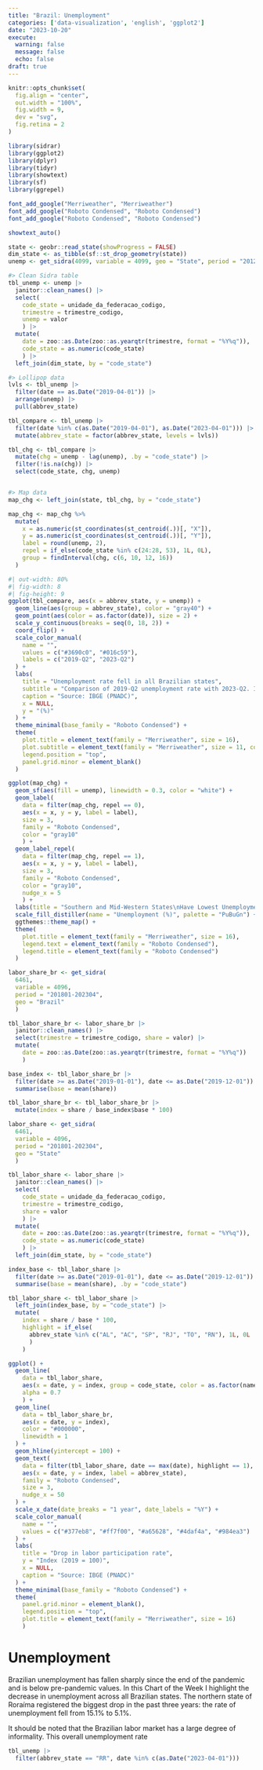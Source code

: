 ```yaml
---
title: "Brazil: Unemployment"
categories: ['data-visualization', 'english', 'ggplot2']
date: "2023-10-20"
execute: 
  warning: false
  message: false
  echo: false
draft: true
---
```


```r
knitr::opts_chunk$set(
  fig.align = "center",
  out.width = "100%",
  fig.width = 9,
  dev = "svg",
  fig.retina = 2
)
```

```r
library(sidrar)
library(ggplot2)
library(dplyr)
library(tidyr)
library(showtext)
library(sf)
library(ggrepel)

font_add_google("Merriweather", "Merriweather")
font_add_google("Roboto Condensed", "Roboto Condensed")
font_add_google("Roboto Condensed", "Roboto Condensed")

showtext_auto()
```

```r
state <- geobr::read_state(showProgress = FALSE)
dim_state <- as_tibble(sf::st_drop_geometry(state))
unemp <- get_sidra(4099, variable = 4099, geo = "State", period = "201201-202302")
```

```r
#> Clean Sidra table
tbl_unemp <- unemp |> 
  janitor::clean_names() |> 
  select(
    code_state = unidade_da_federacao_codigo,
    trimestre = trimestre_codigo,
    unemp = valor 
    ) |> 
  mutate(
    date = zoo::as.Date(zoo::as.yearqtr(trimestre, format = "%Y%q")),
    code_state = as.numeric(code_state)
    ) |> 
  left_join(dim_state, by = "code_state")

#> Lollipop data
lvls <- tbl_unemp |> 
  filter(date == as.Date("2019-04-01")) |> 
  arrange(unemp) |> 
  pull(abbrev_state)

tbl_compare <- tbl_unemp |> 
  filter(date %in% c(as.Date("2019-04-01"), as.Date("2023-04-01"))) |> 
  mutate(abbrev_state = factor(abbrev_state, levels = lvls))

tbl_chg <- tbl_compare |> 
  mutate(chg = unemp - lag(unemp), .by = "code_state") |> 
  filter(!is.na(chg)) |> 
  select(code_state, chg, unemp)


#> Map data
map_chg <- left_join(state, tbl_chg, by = "code_state")

map_chg <- map_chg %>%
  mutate(
    x = as.numeric(st_coordinates(st_centroid(.))[, "X"]),
    y = as.numeric(st_coordinates(st_centroid(.))[, "Y"]),
    label = round(unemp, 2),
    repel = if_else(code_state %in% c(24:28, 53), 1L, 0L),
    group = findInterval(chg, c(6, 10, 12, 16))
  )
```

```r
#| out-width: 80%
#| fig-width: 8
#| fig-height: 9
ggplot(tbl_compare, aes(x = abbrev_state, y = unemp)) +
  geom_line(aes(group = abbrev_state), color = "gray40") +
  geom_point(aes(color = as.factor(date)), size = 2) +
  scale_y_continuous(breaks = seq(0, 18, 2)) +
  coord_flip() +
  scale_color_manual(
    name = "",
    values = c("#3690c0", "#016c59"),
    labels = c("2019-Q2", "2023-Q2")
  ) +
  labs(
    title = "Unemployment rate fell in all Brazilian states",
    subtitle = "Comparison of 2019-Q2 unemployment rate with 2023-Q2. Includes informal workers.",
    caption = "Source: IBGE (PNADC)",
    x = NULL,
    y = "(%)"
  ) +
  theme_minimal(base_family = "Roboto Condensed") +
  theme(
    plot.title = element_text(family = "Merriweather", size = 16),
    plot.subtitle = element_text(family = "Merriweather", size = 11, color = "gray10"),
    legend.position = "top",
    panel.grid.minor = element_blank()
  )
```

```r
ggplot(map_chg) +
  geom_sf(aes(fill = unemp), linewidth = 0.3, color = "white") +
  geom_label(
    data = filter(map_chg, repel == 0),
    aes(x = x, y = y, label = label),
    size = 3,
    family = "Roboto Condensed",
    color = "gray10"
    ) +
  geom_label_repel(
    data = filter(map_chg, repel == 1),
    aes(x = x, y = y, label = label),
    size = 3,
    family = "Roboto Condensed",
    color = "gray10",
    nudge_x = 5
    ) +
  labs(title = "Southern and Mid-Western States\nHave Lowest Unemployment Rates") +
  scale_fill_distiller(name = "Unemployment (%)", palette = "PuBuGn") +
  ggthemes::theme_map() +
  theme(
    plot.title = element_text(family = "Merriweather", size = 16),
    legend.text = element_text(family = "Roboto Condensed"),
    legend.title = element_text(family = "Roboto Condensed")
  )
```

```r
labor_share_br <- get_sidra(
  6461,
  variable = 4096,
  period = "201801-202304",
  geo = "Brazil"
  )

tbl_labor_share_br <- labor_share_br |> 
  janitor::clean_names() |> 
  select(trimestre = trimestre_codigo, share = valor) |> 
  mutate(
    date = zoo::as.Date(zoo::as.yearqtr(trimestre, format = "%Y%q"))
    )

base_index <- tbl_labor_share_br |> 
  filter(date >= as.Date("2019-01-01"), date <= as.Date("2019-12-01")) |> 
  summarise(base = mean(share))

tbl_labor_share_br <- tbl_labor_share_br |> 
  mutate(index = share / base_index$base * 100)
```

```r
labor_share <- get_sidra(
  6461,
  variable = 4096,
  period = "201801-202304",
  geo = "State"
  )

tbl_labor_share <- labor_share |> 
  janitor::clean_names() |> 
  select(
    code_state = unidade_da_federacao_codigo,
    trimestre = trimestre_codigo,
    share = valor 
    ) |> 
  mutate(
    date = zoo::as.Date(zoo::as.yearqtr(trimestre, format = "%Y%q")),
    code_state = as.numeric(code_state)
    ) |> 
  left_join(dim_state, by = "code_state")

index_base <- tbl_labor_share |> 
  filter(date >= as.Date("2019-01-01"), date <= as.Date("2019-12-01")) |> 
  summarise(base = mean(share), .by = "code_state")

tbl_labor_share <- tbl_labor_share |> 
  left_join(index_base, by = "code_state") |> 
  mutate(
    index = share / base * 100,
    highlight = if_else(
      abbrev_state %in% c("AL", "AC", "SP", "RJ", "TO", "RN"), 1L, 0L
      )
    )
```

```r
ggplot() +
  geom_line(
    data = tbl_labor_share,
    aes(x = date, y = index, group = code_state, color = as.factor(name_region)),
    alpha = 0.7
    ) +
  geom_line(
    data = tbl_labor_share_br,
    aes(x = date, y = index),
    color = "#000000",
    linewidth = 1
  ) +
  geom_hline(yintercept = 100) +
  geom_text(
    data = filter(tbl_labor_share, date == max(date), highlight == 1),
    aes(x = date, y = index, label = abbrev_state),
    family = "Roboto Condensed",
    size = 3,
    nudge_x = 50
  ) +
  scale_x_date(date_breaks = "1 year", date_labels = "%Y") +
  scale_color_manual(
    name = "",
    values = c("#377eb8", "#ff7f00", "#a65628", "#4daf4a", "#984ea3")
  ) +
  labs(
    title = "Drop in labor participation rate",
    y = "Index (2019 = 100)",
    x = NULL,
    caption = "Source: IBGE (PNADC)"
  ) +
  theme_minimal(base_family = "Roboto Condensed") +
  theme(
    panel.grid.minor = element_blank(),
    legend.position = "top",
    plot.title = element_text(family = "Merriweather", size = 16)
    )
```

# Unemployment

Brazilian unemployment has fallen sharply since the end of the pandemic and is below pre-pandemic values. In this Chart of the Week I highlight the decrease in unemployment across all Brazilian states. The northern state of Roraíma registered the biggest drop in the past three years: the rate of unemployment fell from 15.1% to 5.1%.

It should be noted that the Brazilian labor market has a large degree of informality. This overall unemployment rate

```r
tbl_unemp |> 
  filter(abbrev_state == "RR", date %in% c(as.Date("2023-04-01")))
```
